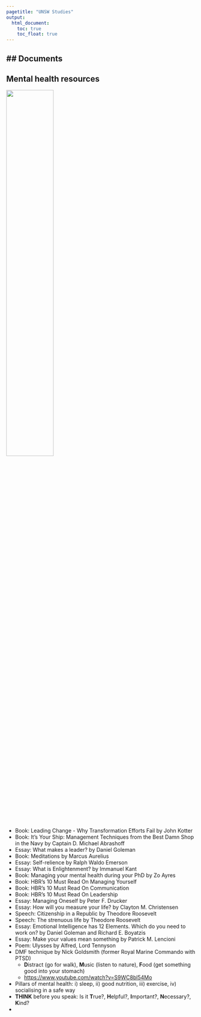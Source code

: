 ```yaml
---
pagetitle: "UNSW Studies"
output:
  html_document: 
    toc: true
    toc_float: true
---
```

<link rel="shortcut icon" type="image/x-icon" href="favicon.ico">
<link rel="stylesheet" href="styles.css" type="text/css">

## Documents
- 

## Mental health resources
<img src="images/cbt_principles.png" style="width:50%" align="center">

- Book: Leading Change - Why Transformation Efforts Fail by John Kotter
- Book: It's Your Ship: Management Techniques from the Best Damn Shop in the Navy by Captain D. Michael Abrashoff
- Essay: What makes a leader? by Daniel Goleman 
- Book: Meditations by Marcus Aurelius
- Essay: Self-relience by Ralph Waldo Emerson
- Essay: What is Enlightenment? by Immanuel Kant
- Book: Managing your mental health during your PhD by Zo Ayres
- Book: HBR's 10 Must Read On Managing Yourself
- Book: HBR's 10 Must Read On Communication
- Book: HBR's 10 Must Read On Leadership
- Essay: Managing Oneself by Peter F. Drucker
- Essay: How will you measure your life? by Clayton M. Christensen
- Speech: Citizenship in a Republic by Theodore Roosevelt
- Speech: The strenuous life by Theodore Roosevelt
- Essay: Emotional Intelligence has 12 Elements. Which do you need to work on? by Daniel Goleman and Richard E. Boyatzis
- Essay: Make your values mean something by Patrick M. Lencioni
- Poem: Ulysses by Alfred, Lord Tennyson
- DMF technique by Nick Goldsmith (former Royal Marine Commando with PTSD)
  - **D**istract (go for walk), **M**usic (listen to nature), **F**ood (get something good into your stomach)
  - [https://www.youtube.com/watch?v=S9WC8bl54Mo](https://www.youtube.com/watch?v=S9WC8bl54Mo)
- Pillars of mental health: i) sleep, ii) good nutrition, iii) exercise, iv) socialising in a safe way
- **THINK** before you speak: Is it **T**rue?, **H**elpful?, **I**mportant?, **N**ecessary?, **K**ind?
- 

